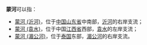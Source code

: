 '''蒙河'''可以指：
*[[蒙河_(沂河)|蒙河 (沂河)]]，位于[[中国|中国]][[山东省|山东省]]中南部，[[沂河|沂河]]的右岸支流；
*[[蒙河_(袁水)|蒙河 (袁水)]]，位于中国[[江西省|江西省]]西部，[[袁水|袁水]]的左岸支流；
*[[蒙河_(湄公河)|蒙河 (湄公河)]]，位于[[泰国|泰国]]东部，[[湄公河|湄公河]]的右岸支流。
{{disambig|M|Cat=二字地名消歧义}}